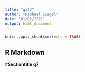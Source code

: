 ```yaml
---
title: "git2"
author: "Raphael Siegel"
date: "01/02/2022"
output: html_document
---
```


```r
knitr::opts_chunk$set(echo = TRUE)
```

## R Markdown

#__Sectiontitle q7__